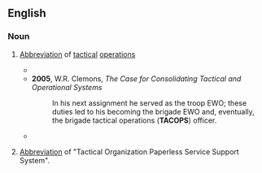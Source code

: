 ==English==

===Noun===
{{en-noun|-}}
# {{lb|en|US|military}} [[abbreviation|Abbreviation]] of [[tactical]] [[operations]]
#* {{quote-text|year=2005|author=William R. Duggan|title=Coup D'Oeil: Strategic Intuition in Army Planning|page=52|passage=Once developed, the '''TACOPS''' section reviews the ATO and SPINS for mission data (routes, A2C2 data).}}
#* '''2005''', W.R. Clemons, ''The Case for Consolidating Tactical and Operational Systems''
#*: In his next assignment he served as the troop EWO; these duties led to his becoming the brigade EWO and, eventually, the brigade tactical operations ('''TACOPS''') officer.
#* {{quote-text|year=2005|author=Shaka Ford|title=Metal Rain|page=45|passage="Looks like Navcom is tied into '''TacOps'''," Miska said, peering over his shoulder.}}
# {{lb|en|US|military}} [[abbreviation|Abbreviation]] of "Tactical Organization Paperless Service Support System".